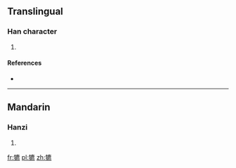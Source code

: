 ==Translingual==

===Han character===
{{Han char|rn=93|rad=牛|as=15|sn=19|four=2053<sub>1</sub>|canj=竹手戈心火 (HQIPF)}}

# {{defn|Han|sort=牛15}}

====References====
* {{Han ref|kx=0705.020|dkj=20203|dj=1117.290|hdz=31821.090|uh=72A5|ud=29349|bh=F26E|bd=62062}}

----

==Mandarin==

===Hanzi===
{{cmn-hanzi|pin=[[bó]] ([[bo2]]), [[piǎo]] ([[piao3]])|wg=po<sup>2</sup>, p'iao<sup>3</sup>}}

# {{defn|lang=cmn|sort=牛15}}

[[fr:犥]]
[[pl:犥]]
[[zh:犥]]